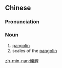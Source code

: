 {{also|鲮鲤}}
==Chinese==
{{zh-forms|s=鲮鲤}}

===Pronunciation===
{{zh-pron
|m=línglǐ
|c=ling4 lei5
|mn=qz,tw:lâ-lí/xm,zz:lâ-lî
|cat=n
}}

===Noun===
{{zh-noun}}

# [[pangolin]]
# scales of the [[pangolin]] {{gloss|a [[substance]] used in [[traditional Chinese medicine]] to promote blood flow and alleviate blood stasis}}

[[zh-min-nan:鯪鯉]]